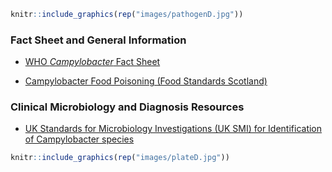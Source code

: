 
```r
knitr::include_graphics(rep("images/pathogenD.jpg"))
```

### Fact Sheet and General Information

* [WHO <i>Campylobacter</i> Fact Sheet](https://www.who.int/news-room/fact-sheets/detail/campylobacter) 

* [Campylobacter Food Poisoning (Food Standards Scotland)](https://www.foodstandards.gov.scot/consumers/food-safety/foodborne-illness/campylobacter)

### Clinical Microbiology and Diagnosis Resources

* [UK Standards for Microbiology Investigations (UK SMI) for Identification of Campylobacter species](https://assets.publishing.service.gov.uk/government/uploads/system/uploads/attachment_data/file/685065/ID_23i3.1.pdf)


```r
knitr::include_graphics(rep("images/plateD.jpg"))
```
